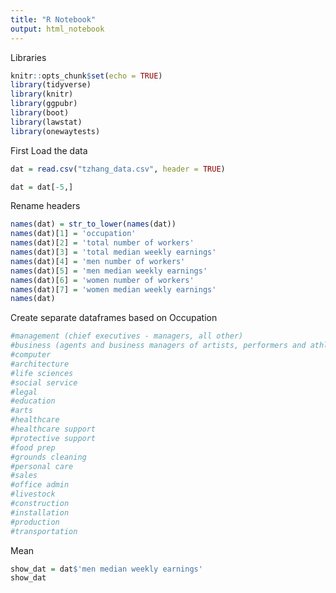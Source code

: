 ```yaml
---
title: "R Notebook"
output: html_notebook
---
```

Libraries
```r
knitr::opts_chunk$set(echo = TRUE)
library(tidyverse)
library(knitr)
library(ggpubr)
library(boot)
library(lawstat)
library(onewaytests)
```


First Load the data
```r
dat = read.csv("tzhang_data.csv", header = TRUE)

```
```r
dat = dat[-5,]
```

Rename headers
```r
names(dat) = str_to_lower(names(dat))
names(dat)[1] = 'occupation'
names(dat)[2] = 'total number of workers'
names(dat)[3] = 'total median weekly earnings'
names(dat)[4] = 'men number of workers'
names(dat)[5] = 'men median weekly earnings'
names(dat)[6] = 'women number of workers'
names(dat)[7] = 'women median weekly earnings'
names(dat)
```
Create separate dataframes based on Occupation
```r
#management (chief executives - managers, all other)
#business (agents and business managers of artists, performers and athletes - other financial specialists)
#computer
#architecture
#life sciences
#social service
#legal
#education
#arts
#healthcare
#healthcare support
#protective support
#food prep
#grounds cleaning
#personal care
#sales
#office admin
#livestock
#construction
#installation
#production
#transportation
```

Mean
```r
show_dat = dat$'men median weekly earnings'
show_dat
```